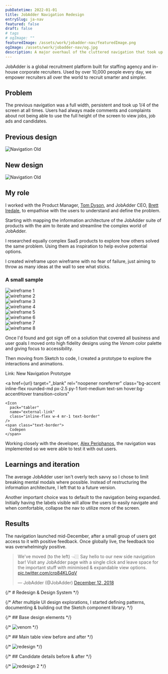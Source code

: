 ```yaml
---
pubDatetime: 2022-01-01
title: JobAdder Navigation Redesign
entrySlug: ja-nav
featured: false
draft: false
# tags
# ogImage: ""
featuredImage: /assets/work/jobadder-nav/featuredImage.png
ogImage: /assets/work/jobadder-nav/og.jpg
description: A major overhaul of the cluttered navigation that took up a third of the users screen.
---
```



JobAdder is a global recruitment platform built for staffing agency and in-house corporate recruiters. Used by over 10,000 people every day, we empower recruiters all over the world to recruit smarter and simpler.

## Problem

The previous navigation was a full width, persistent and took up 1/4 of the screen at all times. Users had always made comments and complaints about not being able to use the full height of the screen to view jobs, job ads and candidates.

## Previous design


<Image src={navold} alt="Navigation Old" class="wide" />

## New design


<Image src={navnew} alt="Navigation Old" class="wide" />

## My role

I worked with the Product Manager, [Tom Dyson](https://twitter.com/dysontom), and JobAdder CEO, [Brett Iredale](https://twitter.com/BrettIredale), to empathise with the users to understand and define the problem.

Starting with mapping the information architecture of the JobAdder suite of products with the aim to iterate and streamline the complex world of JobAdder.

I researched equally complex SaaS products to explore how others solved the same problem. Using them as inspiration to help evolve potential options.

I created wireframe upon wireframe with no fear of failure, just aiming to throw as many ideas at the wall to see what sticks.

### A small sample


<div class="flex flex-wrap  wide">

<div class="w-1/2 px-2 py-1 md:w-1/4">
  <Image src={wf1} alt="wireframe 1" class="!my-1" />
</div>

<div class="w-1/2 px-2 py-1 md:w-1/4">
  <Image src={wf2} alt="wireframe 2" class="!my-1" />
</div>

<div class="w-1/2 px-2 py-1 md:w-1/4">
  <Image src={wf3} alt="wireframe 3" class="!my-1" />
</div>

<div class="w-1/2 px-2 py-1 md:w-1/4">
  <Image src={wf4} alt="wireframe 4" class="!my-1" />
</div>

<div class="w-1/2 px-2 py-1 md:w-1/4">
  <Image src={wf5} alt="wireframe 5" class="!my-1" />
</div>

<div class="w-1/2 px-2 py-1 md:w-1/4">
  <Image src={wf6} alt="wireframe 6" class="!my-1" />
</div>

<div class="w-1/2 px-2 py-1 md:w-1/4">
  <Image src={wf7} alt="wireframe 7" class="!my-1" />
</div>

<div class="w-1/2 px-2 py-1 md:w-1/4">
  <Image src={wf8} alt="wireframe 8" class="!my-1" />
</div>

</div>

Once I'd found and got sign off on a solution that covered all business and user goals I moved onto high fidelity designs using the _Venom_ color palette and giving focus to accessibility.

Then moving from Sketch to code, I created a prototype to explore the interactions and animations.

<div class="px-5 py-4 mb-10 rounded-md bg-subtle not-prose">
  <span class="block mb-1 font-mono text-xs text-subtle">Link:</span>
  <span class="block mb-2 leading-normal text-heading font-heading">
    New Navigation Prototype
  </span>

  <a
    href={url}
    target="_blank"
    rel="noopener noreferrer"
    class="bg-accent
    inline-flex
    rounded-md
    px-2.5
    py-1
    font-medium
    text-sm
    hover:bg-accentHover
    transition-colors"
  >
    <Icon
      pack="tabler"
      name="external-link"
      class="inline-flex w-4 mr-1 text-border"
    />
    <span class="text-border">
      Codepen
    </span>
  </a>
</div>

Working closely with the developer, [Alex Periphanos](https://www.linkedin.com/in/alexandre-periphanos), the navigation was implemented so we were able to test it with out users.

## Learnings and iteration

The average JobAdder user isn't overly tech savvy so I chose to limit breaking mental modals where possible. Instead of restructuring the information architecture, I left that to a future version.

Another important choice was to default to the navigation being expanded. Initially having the labels visible will allow the users to easily navigate and when comfortable, collapse the nav to utilize more of the screen.

## Results

The navigation launched mid-December, after a small group of users got access to it with positive feedback. Once globally live, the feedback too was overwhelmingly positive.

<blockquote class="twitter-tweet" data-lang="en">
  <p lang="en" dir="ltr">
    We&#39;ve moved (to the left) 👈🏼 Say hello to our new side navigation bar!
    Visit any JobAdder page with a single click and leave space for the
    important stuff with minimised &amp; expandable view options.
    <a href="https://t.co/crp84KLGqV">pic.twitter.com/crp84KLGqV</a>
  </p>
  &mdash; JobAdder (@JobAdder) <a href="https://twitter.com/JobAdder/status/1072964137540415488?ref_src=twsrc%5Etfw">December 12, 2018</a>
</blockquote>
<script
  async
  src="https://platform.twitter.com/widgets.js"
  charset="utf-8"
></script>

{/* # Redesign & Design System */}

{/* After multiple UI design explorations, I started defining patterns, documenting & building out the Sketch component library. */}

{/* ## Base design elements */}

{/* ![venom](/public/assets/work/venom/venom.png) */}

{/* ## Main table view before and after */}

{/* ![redesign](/public/assets/work/venom/redesign1.png) */}

{/* ## Candidate details before & after */}

{/* ![redesign 2](/public/assets/work/venom/redesign2.png) */}
